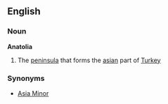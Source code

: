 ==English==
===Noun===
{{wikipedia}}
'''Anatolia'''
#The [[peninsula]] that forms the [[asian]] part of [[Turkey]]
===Synonyms===
*[[Asia Minor]]